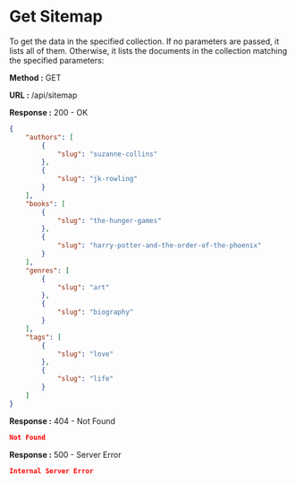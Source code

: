 
# Get Sitemap

To get the data in the specified collection. If no parameters are passed, it lists all of them.
Otherwise, it lists the documents in the collection matching the specified parameters:

**Method :** <Badge variant="success">GET</Badge>

**URL :** <Badge variant="dark">/api/sitemap</Badge>

**Response :** <BadgeOutline variant="success">200 - OK</BadgeOutline>

```json
{
	"authors": [
		{
			"slug": "suzanne-collins"
		},
		{
			"slug": "jk-rowling"
		}
	],
	"books": [
		{
			"slug": "the-hunger-games"
		},
		{
			"slug": "harry-potter-and-the-order-of-the-phoenix"
		}
	],
	"genres": [
		{
			"slug": "art"
		},
		{
			"slug": "biography"
		}
	],
	"tags": [
		{
			"slug": "love"
		},
		{
			"slug": "life"
		}
	]
}
```

**Response :** <BadgeOutline variant="warning">404 - Not Found</BadgeOutline>

```json
Not Found
```

**Response :** <BadgeOutline variant="danger">500 - Server Error</BadgeOutline>

```json
Internal Server Error
```

